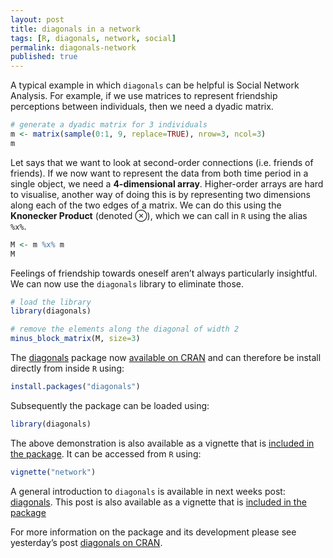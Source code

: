 ```yaml
---
layout: post
title: diagonals in a network
tags: [R, diagonals, network, social]
permalink: diagonals-network
published: true
---
```


A typical example in which `diagonals` can be helpful is Social Network
Analysis. For example, if we use matrices to represent friendship
perceptions between individuals, then we need a dyadic matrix.

```r
# generate a dyadic matrix for 3 individuals
m <- matrix(sample(0:1, 9, replace=TRUE), nrow=3, ncol=3)
m
```

Let says that we want to look at second-order connections (i.e. friends
of friends). If we now want to represent the data from both time period
in a single object, we need a **4-dimensional array**. Higher-order arrays
are hard to visualise, another way of doing this is by representing two
dimensions along each of the two edges of a matrix. We can do this using
the **Knonecker Product** (denoted ⊗), which we can call in `R` using
the alias `%x%`.

```r
M <- m %x% m
M
```

Feelings of friendship towards oneself aren't always particularly
insightful. We can now use the `diagonals` library to eliminate those.

```r
# load the library
library(diagonals)

# remove the elements along the diagonal of width 2
minus_block_matrix(M, size=3)
```

The [diagonals](http://cran.r-project.org/?package=diagonals) package now [available on CRAN](/diagonals-cran) and can therefore be install directly from inside `R` using:

```r
install.packages("diagonals")
```
Subsequently the package can be loaded using:

```r
library(diagonals)
```

The above demonstration is also available as a vignette that is [included in the package](http://cran.r-project.org/web/packages/diagonals/vignettes/network.html).
It can be accessed from `R` using:

```r
vignette("network")
```

A general introduction to `diagonals` is available in next weeks post: [diagonals](/diagonals). This post is also available as a vignette that is [included in the package](http://cran.r-project.org/web/packages/diagonals/vignettes/diagonals.html)

For more information on the package and its development please see yesterday's post [diagonals on CRAN](/diagonals-cran).
